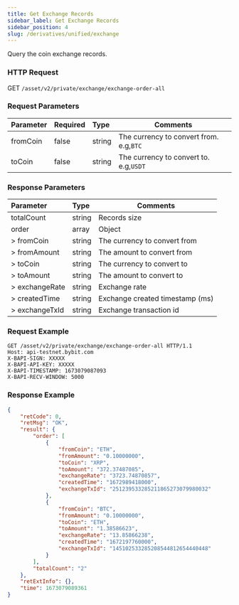 ```yaml
---
title: Get Exchange Records
sidebar_label: Get Exchange Records
sidebar_position: 4
slug: /derivatives/unified/exchange
---
```



Query the coin exchange records.

### HTTP Request
GET `/asset/v2/private/exchange/exchange-order-all`

### Request Parameters
| Parameter | Required | Type | Comments|
|:----- |:-------|:-----|------ |
|fromCoin |false |string |The currency to convert from. e.g,`BTC` |
|toCoin |false |string |The currency to convert to. e.g,`USDT` |

### Response Parameters
| Parameter | Type | Comments|
|:----- |:-----|----- |
|totalCount |string |Records size |
|order |array |Object |
|> fromCoin |string |The currency to convert from |
|> fromAmount |string |The amount to convert from |
|> toCoin |string |The currency to convert to |
|> toAmount |string |The amount to convert to |
|> exchangeRate |string |Exchange rate |
|> createdTime |string |Exchange created timestamp (ms) |
|> exchangeTxId |string |Exchange transaction id |

### Request Example

```http
GET /asset/v2/private/exchange/exchange-order-all HTTP/1.1
Host: api-testnet.bybit.com
X-BAPI-SIGN: XXXXX
X-BAPI-API-KEY: XXXXX
X-BAPI-TIMESTAMP: 1673079087093
X-BAPI-RECV-WINDOW: 5000
```

### Response Example

```json
{
    "retCode": 0,
    "retMsg": "OK",
    "result": {
        "order": [
            {
                "fromCoin": "ETH",
                "fromAmount": "0.10000000",
                "toCoin": "XRP",
                "toAmount": "372.37487085",
                "exchangeRate": "3723.74870857",
                "createdTime": "1672989418000",
                "exchangeTxId": "251239533285211865273079980032"
            },
            {
                "fromCoin": "BTC",
                "fromAmount": "0.10000000",
                "toCoin": "ETH",
                "toAmount": "1.38586623",
                "exchangeRate": "13.85866238",
                "createdTime": "1672197760000",
                "exchangeTxId": "145102533285208544812654440448"
            }
        ],
        "totalCount": "2"
    },
    "retExtInfo": {},
    "time": 1673079089361
}
```
